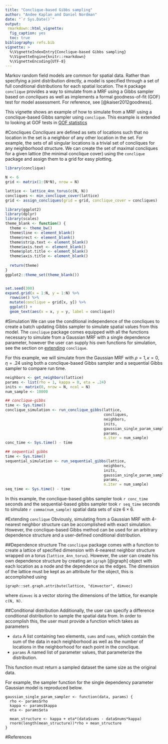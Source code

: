 ```yaml
---
title: "Conclique-based Gibbs sampling"
author: "Andee Kaplan and Daniel Nordman"
date: "`r Sys.Date()`"
output: 
 rmarkdown::html_vignette:
  fig_caption: yes
  toc: true
bibliography: refs.bib
vignette: >
  %\VignetteIndexEntry{Conclique-based Gibbs sampling}
  %\VignetteEngine{knitr::rmarkdown}
  %\VignetteEncoding{UTF-8}
---
```


Markov random field models are common for spatial data. Rather than specifying a joint distribution directly, a  model is specified through a set of full conditional distributions for each spatial location. The `R` package `conclique` provides a way to simulate from a MRF using a Gibbs sampler based on *concliques* as well as implements a formal goodness-of-fit (GOF) test for model assessment. For reference, see [@kaiser2012goodness].

This vignette shows an example of how to simulate from a MRF using a conclique-based Gibbs sampler using `conclique`. This example is extended to looking at GOF tests in [GOF statistics](gof-statistics.html)

#Concliques
*Concliques* are defined as sets of locations such that no location in the set is a neighbor
of any other location in the set. For example, the sets of all singular locations is a trivial set of concliques for any neighborhood structure. We can create the set of maximal concliques for a given lattice (the minimal conclique cover) using the `conclique` package and assign them to a grid for easy plotting.

```r
library(conclique)

N <- 6
grid <- matrix(1:(N*N), nrow = N)

lattice <- lattice_4nn_torus(c(N, N))
concliques <- min_conclique_cover(lattice)
grid <- assign_concliques(grid = grid, conclique_cover = concliques)

```

```r
library(ggplot2)
library(dplyr)
library(scales)
theme_blank <- function() {
  theme <- theme_bw()
  theme$line <- element_blank()
  theme$rect <- element_blank()
  theme$strip.text <- element_blank()
  theme$axis.text <- element_blank()
  theme$plot.title <- element_blank()
  theme$axis.title <- element_blank()
  
  return(theme)
}
ggplot2::theme_set(theme_blank())


set.seed(300)
expand.grid(x = 1:N, y = 1:N) %>%
  rowwise() %>%
  mutate(conclique = grid[x, y]) %>%
  ggplot() +
  geom_text(aes(x = x, y = y, label = conclique))
```

#Simulation
We can use the conditional independence of the concliques to create a batch updating Gibbs sampler to simulate spatial values from this model. The `conclique` package comes equipped with all the functions necessary to simulate from a Gaussian MRF with a single dependence parameter, however the user can supply his own functions for simulation, see the section on [extending](#extending-conclique) `conclique`. 

For this example, we will simulate from the Gaussian MRF with $\rho = 1, \kappa = 0, \eta = .24$ using both a conclique-based Gibbs sampler and a sequential Gibbs sampler to compare run time.

```r
neighbors <- get_neighbors(lattice)
params <- list(rho = 1, kappa = 0, eta = .24)
inits <- matrix(0, nrow = N, ncol = N)
num_sample <- 10000

## conclique-gibbs
time <- Sys.time()
conclique_simulation <- run_conclique_gibbs(lattice, 
                                            concliques, 
                                            neighbors, 
                                            inits, 
                                            gaussian_single_param_sampler, 
                                            params, 
                                            n.iter = num_sample)
conc_time <- Sys.time() - time 

## sequential gibbs
time <- Sys.time()
sequential_simulation <- run_sequential_gibbs(lattice, 
                                            neighbors, 
                                            inits, 
                                            gaussian_single_param_sampler, 
                                            params, 
                                            n.iter = num_sample)
seq_time <- Sys.time() - time
```

In this example, the conclique-based gibbs sampler took `r conc_time` seconds and the sequential-based gibbs sampler took `r seq_time` seconds to simulate `r comma(num_sample)` spatial data sets of size $6 \times 6$.

#Extending `conclique`
Obviously, simulating from a Gaussian MRF with 4-nearest neighbor structure can be accomplished with exact simulation. However, the conclique-based Gibbs method can be used for an arbitrary dependence structure and a user-defined conditional distribution.

##Dependence structure
The `conclique` package comes with a function to create a lattice of specified dimension with 4-nearest neighbor structure wrapped on a torus (`lattice_4nn_torus`). However, the user can create his own dependence structure by creating an `igraph` [@igraph] object with each location as a node and the dependence as the edges. The dimension of the lattice must be kept as an attribute for the object, this is accomplished using

```
igraph::set.graph.attribute(lattice, "dimvector", dimvec)
```

where `dimvec` is a vector storing the dimensions of the lattice, for example `c(N, N)`.

##Conditional distribution
Additionally, the user can specify a difference conditional distribution to sample the spatial data from. In order to accomplish this, the user must provide a function which takes as parameters 

 - `data` A list containing two elements, `sums` and `nums`, which contain the sum of the data in each neighborhood as well as the number of locations in the neighborhood for each point in the conclique. 
 - `params` A named list of parameter values, that parameterize the distribution.
 
This function must return a sampled dataset the same size as the original data.

For example, the sampler function for the single dependency parameter Gaussian model is reproduced below.

```
gaussian_single_param_sampler <- function(data, params) {
  rho <- params$rho
  kappa <- params$kappa
  eta <- params$eta
  
  mean_structure <- kappa + eta*(data$sums - data$nums*kappa)
  rnorm(length(mean_structure))*rho + mean_structure
}
```

#References